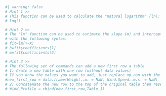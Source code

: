 
```r
#| warning: false
# Hint 1 >>
# This function can be used to calculate the "natural logarithm" (ln):
# log()

# Hint 2 >>
# The "lm" function can be used to estimate the slope (m) and intercept (b) of a line (Y=mX+b), 
# with the following syntax:
# fit=lm(Y~X)
# b=fit$coefficients[1]
# m=fit$coefficients[2]

# Hint 3 >>
# The following set of commands can add a new first row a table 
# 1) Crate a new table with one row (without data values)
# If you know the values you want to add, just replace np.nan with the value
#new_first_row = data.frame(Height..m. = NaN, Wind.Speed..m.s. = NaN)
# 2) Concatenate the new row to the top of the original table then reset the index
# Wind_Profile = rbind(new_first_row,Table_1)

```
